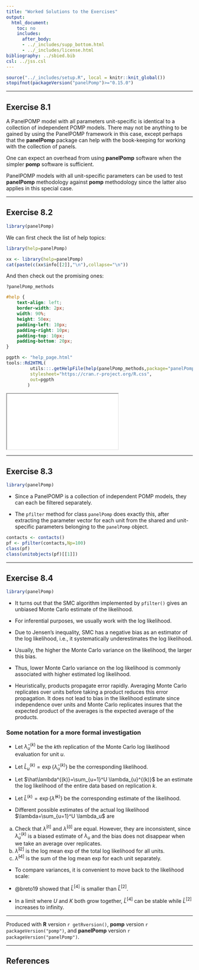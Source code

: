 ```yaml
---
title: "Worked Solutions to the Exercises"
output:
  html_document:
    toc: no
    includes:
      after_body:
      - ../_includes/supp_bottom.html
      - ../_includes/license.html
bibliography: ../sbied.bib
csl: ../jss.csl
---
```


```r
source("../_includes/setup.R", local = knitr::knit_global())
stopifnot(packageVersion("panelPomp")>="0.15.0")
```

---------------------------

## Exercise 8.1

A PanelPOMP model with all parameters unit-specific is identical to a collection of independent POMP models. There may not be anything to be gained by using the PanelPOMP framework in this case, except perhaps that the **panelPomp** package can help with the book-keeping for working with the collection of panels.

One can expect an overhead from using **panelPomp** software when the simpler **pomp** software is sufficient.

PanelPOMP models with all unit-specific parameters can be used to test **panelPomp** methodology against **pomp** methodology since the latter also applies in this special case.

-------------

## Exercise 8.2 

```r
library(panelPomp)
```

We can first check the list of help topics:

```r
library(help=panelPomp)
```


```r
xx <- library(help=panelPomp)
cat(paste(c(xx$info[[2]],"\n"),collapse="\n"))
```

And then check out the promising ones:

`?panelPomp_methods`

```css
#help {
	text-align: left;
	border-width: 2px;
	width: 90%;
	height: 50ex;
	padding-left: 10px;
	padding-right: 10px;
	padding-top: 10px;
	padding-bottom: 20px;
}
```
```r
pgpth <- "help_page.html"
tools::Rd2HTML(
         utils:::.getHelpFile(help(panelPomp_methods,package="panelPomp")),
         stylesheet="https://cran.r-project.org/R.css",
         out=pgpth
        )
```

<iframe id="help" src="`r pgpth`"></iframe>

--------------------------------

## Exercise 8.3

```r
library(panelPomp)
```

* Since a PanelPOMP is a collection of independent POMP models, they can each be filtered separately.

* The `pfilter` method for class `panelPomp` does exactly this, after extracting the parameter vector for each unit from the shared and unit-specific parameters belonging to the `panelPomp` object.

```r
contacts <- contacts()
pf <- pfilter(contacts,Np=100)
class(pf)
class(unitobjects(pf)[[1]])
```

----------------------------

## Exercise 8.4

```r
library(panelPomp)
```

* It turns out that the SMC algorithm implemented by `pfilter()` gives an unbiased Monte Carlo estimate of the likelihood.

* For inferential purposes, we usually work with the log likelihood. 

* Due to Jensen's inequality, SMC has a negative bias as an estimator of the log likelihood, i.e., it systematically underestimates the log likelihood. 

* Usually, the higher the Monte Carlo variance on the likelihood, the larger this bias.

* Thus, lower Monte Carlo variance on the log likelihood is commonly associated with higher estimated log likelihood. 

* Heuristically, products propagate error rapidly. Averaging Monte Carlo replicates over units before taking a product reduces this error propagation. It does not lead to bias in the likelihood estimate since independence over units and Monte Carlo replicates insures that the expected product of the averages is the expected average of the products.

### Some notation for a more formal investigation

* Let $\hat\lambda_u^{(k)}$ be the $k$th replication of the Monte Carlo log likelihood evaluation for unit $u$.

* Let $\hat L_u^{(k)}=\exp\big\{\hat\lambda_u^{(k)}\big\}$ be the corresponding likelihood.

* Let  $\hat\lambda^{(k)}=\sum_{u=1}^U \lambda_{u}^{(k)}$ be an estimate the log likelihood of the entire data based on replication $k$.

* Let $\hat L^{(k)}=\exp\big\{\hat\lambda^{(k)}\big\}$ be the corresponding estimate of the likelihood.

* Different possible estimates of the actual log likelihood $\lambda=\sum_{u=1}^U \lambda_u$ are

\begin{eqnarray} \hat\lambda^{[1]} &=& \frac{1}{K}\sum_{k=1}^K \hat\lambda^{(k)} 
\\
  \hat\lambda^{[2]} &=& \log \left( \frac{1}{K}\sum_{k=1}^K 
  \exp \big\{\hat \lambda^{(k)} \big\} \right)  
\\
 \hat\lambda^{[3]} &=& \sum_{u=1}^U\frac{1}{K}\sum_{k=1}^K \hat\lambda^{(k)}_u  
\\
  \hat\lambda^{[4]} &=& \sum_{u=1}^U \log \left( \frac{1}{K}\sum_{k=1}^K \exp\big\{\hat \lambda^{(k)}_u \big\} \right)  
\end{eqnarray}

(a) Check that $\hat\lambda^{[1]}$ and $\hat\lambda^{[3]}$ are equal. 
However, they are inconsistent, since $\hat\lambda^{(k)}_u$ is a biased estimate of $\lambda_u$ and the bias does not disappear when we take an average over replicates.
(b) $\hat\lambda^{[2]}$ is the log mean exp of the total log likelihood for all units.
(c) $\hat\lambda^{[4]}$ is the sum of the log mean exp for each unit separately. 

* To compare variances, it is convenient to move back to the likelihood scale:

\begin{eqnarray} 
  \hat L^{[2]} &=& \frac{1}{K}\sum_{k=1}^K \prod_{u=1}^U L^{(k)} 
\\
  \hat L^{[4]} &=& \prod_{u=1}^U \frac{1}{K}\sum_{k=1}^K \hat L^{(k)}_u  
\end{eqnarray}


* @breto19 showed that $\hat L^{[4]}$ is smaller than  $\hat L^{[2]}$.

* In a limit where $U$ and $K$ both grow together, $\hat L^{[4]}$ can be stable while $\hat L^{[2]}$ increases to infinity.

-----------

Produced with **R** version `r getRversion()`, **pomp** version `r packageVersion("pomp")`, and **panelPomp** version `r packageVersion("panelPomp")`.

-----------

## References
